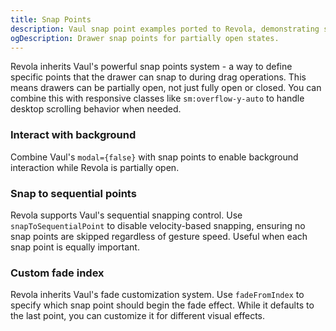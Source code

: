 ```yaml
---
title: Snap Points
description: Vaul snap point examples ported to Revola, demonstrating seamless migration of advanced drawer features.
ogDescription: Drawer snap points for partially open states.
---
```


Revola inherits Vaul's powerful snap points system - a way to define specific points that the drawer can snap to during drag operations. This means drawers can be partially open, not just fully open or closed. You can combine this with responsive classes like `sm:overflow-y-auto` to handle desktop scrolling behavior when needed.

<ComponentPreview name="default-snap-points-demo" />

### Interact with background

Combine Vaul's `modal={false}` with snap points to enable background interaction while Revola is partially open.

<ComponentPreview name="interact-with-background-snap-points-demo" />

### Snap to sequential points

Revola supports Vaul's sequential snapping control. Use `snapToSequentialPoint` to disable velocity-based snapping, ensuring no snap points are skipped regardless of gesture speed. Useful when each snap point is equally important.

<ComponentPreview name="snap-to-sequential-points-snap-points-demo" />

### Custom fade index

Revola inherits Vaul's fade customization system. Use `fadeFromIndex` to specify which snap point should begin the fade effect. While it defaults to the last point, you can customize it for different visual effects.

<ComponentPreview name="custom-fade-index-snap-points-demo" />
